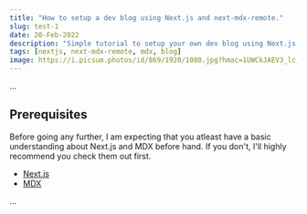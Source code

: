 ```yaml
---
title: "How to setup a dev blog using Next.js and next-mdx-remote."
slug: test-1
date: 20-Feb-2022
description: "Simple tutorial to setup your own dev blog using Next.js and next-mdx-remote."
tags: [nextjs, next-mdx-remote, mdx, blog]
image: https://i.picsum.photos/id/869/1920/1080.jpg?hmac=1UWCkJAEV3_lc_GRqEcUXsRqTEng_1stESqAcXDA9ns
---
```


...

## Prerequisites

Before going any further, I am expecting that you atleast have a basic understanding about Next.js and MDX before hand.
If you don't, I'll highly recommend you check them out first.

- [Next.js](https://nextjs.org)
- [MDX](https://mdxjs.com)

...
